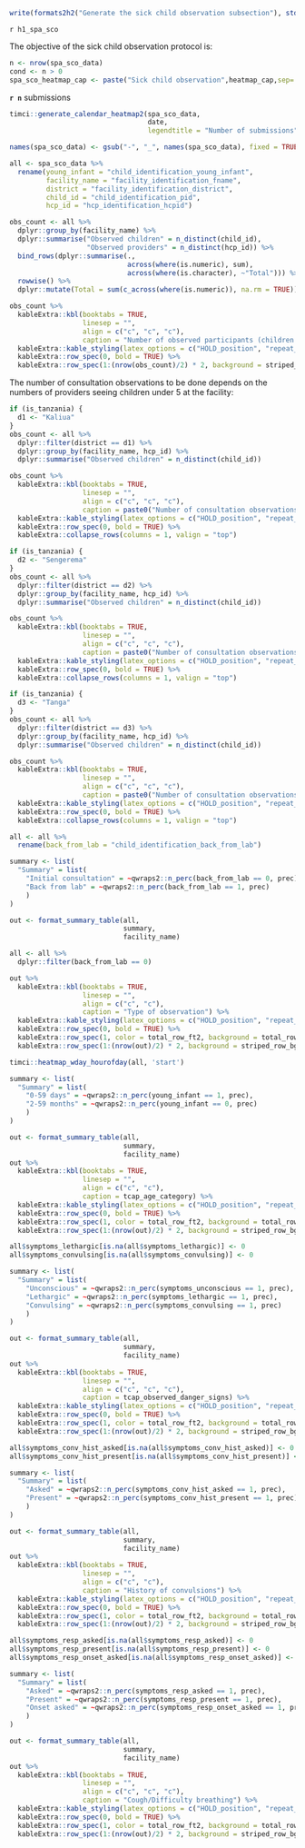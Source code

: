 \clearpage

```r
write(formats2h2("Generate the sick child observation subsection"), stderr())
```

`r h1_spa_sco`

The objective of the sick child observation protocol is:
\begin{itemize}
  \item to understand the impact of intervention(s) on healthcare provider's adherence to practice and quality of care
  \begin{itemize}
    \item critical components of IMCI assessment, diagnosis, management
    \item inform understanding of correctness of severity classification
    \item patient-centeredness of care (respectful care)
  \end{itemize}
  \item to evaluate the implementation of interventions
  \begin{itemize}
    \item functionality, use of and communication about pulse oximetry, including correctness of use
    \item functionality, use of and communication about CDSA, including correctness of use
  \end{itemize}
\end{itemize}

```r
n <- nrow(spa_sco_data)
cond <- n > 0
spa_sco_heatmap_cap <- paste("Sick child observation",heatmap_cap,sep='-')
```

**`r n`** submissions

```r
timci::generate_calendar_heatmap2(spa_sco_data,
                                  date,
                                  legendtitle = "Number of submissions")
```

```r
names(spa_sco_data) <- gsub("-", "_", names(spa_sco_data), fixed = TRUE)
```

```r
all <- spa_sco_data %>% 
  rename(young_infant = "child_identification_young_infant",
         facility_name = "facility_identification_fname",
         district = "facility_identification_district",
         child_id = "child_identification_pid",
         hcp_id = "hcp_identification_hcpid")
```

```r
obs_count <- all %>%                       
  dplyr::group_by(facility_name) %>%
  dplyr::summarise("Observed children" = n_distinct(child_id),
                   "Observed providers" = n_distinct(hcp_id)) %>%
  bind_rows(dplyr::summarise(.,
                             across(where(is.numeric), sum),
                             across(where(is.character), ~"Total"))) %>%
  rowwise() %>% 
  dplyr::mutate(Total = sum(c_across(where(is.numeric)), na.rm = TRUE))

obs_count %>% 
  kableExtra::kbl(booktabs = TRUE,
                  linesep = "",
                  align = c("c", "c", "c"),
                  caption = "Number of observed participants (children and providers)") %>% 
  kableExtra::kable_styling(latex_options = c("HOLD_position", "repeat_header"), font_size = table_fs) %>%
  kableExtra::row_spec(0, bold = TRUE) %>%
  kableExtra::row_spec(1:(nrow(obs_count)/2) * 2, background = striped_row_bg)
```

The number of consultation observations to be done depends on the numbers of providers seeing children under 5 at the facility:
\begin{itemize}
  \item 1 provider: 14-18 observations
  \item 2 providers: 10-12 observations per provider
  \item 3 providers: 8-10 observations per provider
  \item 4 providers: 6-8 observations per provider
  \item 5 providers: 5-7 observations per provider
  \item 6 providers: 5-6 observations per provider
\end{itemize}

```r
if (is_tanzania) {
  d1 <- "Kaliua"
}
obs_count <- all %>%
  dplyr::filter(district == d1) %>%
  dplyr::group_by(facility_name, hcp_id) %>%
  dplyr::summarise("Observed children" = n_distinct(child_id))

obs_count %>% 
  kableExtra::kbl(booktabs = TRUE,
                  linesep = "",
                  align = c("c", "c", "c"),
                  caption = paste0("Number of consultation observations by providers in ", d1)) %>% 
  kableExtra::kable_styling(latex_options = c("HOLD_position", "repeat_header"), font_size = table_fs) %>%
  kableExtra::row_spec(0, bold = TRUE) %>%
  kableExtra::collapse_rows(columns = 1, valign = "top") 
```

```r
if (is_tanzania) {
  d2 <- "Sengerema"
}
obs_count <- all %>%
  dplyr::filter(district == d2) %>%
  dplyr::group_by(facility_name, hcp_id) %>%
  dplyr::summarise("Observed children" = n_distinct(child_id))

obs_count %>% 
  kableExtra::kbl(booktabs = TRUE,
                  linesep = "",
                  align = c("c", "c", "c"),
                  caption = paste0("Number of consultation observations by providers in ", d2)) %>% 
  kableExtra::kable_styling(latex_options = c("HOLD_position", "repeat_header"), font_size = table_fs) %>%
  kableExtra::row_spec(0, bold = TRUE) %>%
  kableExtra::collapse_rows(columns = 1, valign = "top")
```

```r
if (is_tanzania) {
  d3 <- "Tanga"
}
obs_count <- all %>%
  dplyr::filter(district == d3) %>%
  dplyr::group_by(facility_name, hcp_id) %>%
  dplyr::summarise("Observed children" = n_distinct(child_id))

obs_count %>% 
  kableExtra::kbl(booktabs = TRUE,
                  linesep = "",
                  align = c("c", "c", "c"),
                  caption = paste0("Number of consultation observations by providers in ", d3)) %>%  
  kableExtra::kable_styling(latex_options = c("HOLD_position", "repeat_header"), font_size = table_fs) %>%
  kableExtra::row_spec(0, bold = TRUE) %>%
  kableExtra::collapse_rows(columns = 1, valign = "top")
```

```r
all <- all %>% 
  rename(back_from_lab = "child_identification_back_from_lab")

summary <- list(
  "Summary" = list(
    "Initial consultation" = ~qwraps2::n_perc(back_from_lab == 0, prec),
    "Back from lab" = ~qwraps2::n_perc(back_from_lab == 1, prec)
    )
)

out <- format_summary_table(all,
                            summary,
                            facility_name)

all <- all %>%
  dplyr::filter(back_from_lab == 0)

out %>% 
  kableExtra::kbl(booktabs = TRUE,
                  linesep = "",
                  align = c("c", "c"),
                  caption = "Type of observation") %>% 
  kableExtra::kable_styling(latex_options = c("HOLD_position", "repeat_header"), font_size = table_fs) %>%
  kableExtra::row_spec(0, bold = TRUE) %>%
  kableExtra::row_spec(1, color = total_row_ft2, background = total_row_bg2, bold = TRUE) %>%
  kableExtra::row_spec(1:(nrow(out)/2) * 2, background = striped_row_bg)
```

```r
timci::heatmap_wday_hourofday(all, 'start')
```

```r
summary <- list(
  "Summary" = list(
    "0-59 days" = ~qwraps2::n_perc(young_infant == 1, prec),
    "2-59 months" = ~qwraps2::n_perc(young_infant == 0, prec)
    )
)

out <- format_summary_table(all,
                            summary,
                            facility_name)
out %>% 
  kableExtra::kbl(booktabs = TRUE,
                  linesep = "",
                  align = c("c", "c"),
                  caption = tcap_age_category) %>% 
  kableExtra::kable_styling(latex_options = c("HOLD_position", "repeat_header"), font_size = table_fs) %>%
  kableExtra::row_spec(0, bold = TRUE) %>%
  kableExtra::row_spec(1, color = total_row_ft2, background = total_row_bg2, bold = TRUE) %>%
  kableExtra::row_spec(1:(nrow(out)/2) * 2, background = striped_row_bg)
```

```r
all$symptoms_lethargic[is.na(all$symptoms_lethargic)] <- 0
all$symptoms_convulsing[is.na(all$symptoms_convulsing)] <- 0

summary <- list(
  "Summary" = list(
    "Unconscious" = ~qwraps2::n_perc(symptoms_unconscious == 1, prec),
    "Lethargic" = ~qwraps2::n_perc(symptoms_lethargic == 1, prec),
    "Convulsing" = ~qwraps2::n_perc(symptoms_convulsing == 1, prec)
    )
)

out <- format_summary_table(all,
                            summary,
                            facility_name)
out %>% 
  kableExtra::kbl(booktabs = TRUE,
                  linesep = "",
                  align = c("c", "c", "c"),
                  caption = tcap_observed_danger_signs) %>% 
  kableExtra::kable_styling(latex_options = c("HOLD_position", "repeat_header"), font_size = table_fs) %>%
  kableExtra::row_spec(0, bold = TRUE) %>%
  kableExtra::row_spec(1, color = total_row_ft2, background = total_row_bg2, bold = TRUE) %>%
  kableExtra::row_spec(1:(nrow(out)/2) * 2, background = striped_row_bg)
```

```r
all$symptoms_conv_hist_asked[is.na(all$symptoms_conv_hist_asked)] <- 0
all$symptoms_conv_hist_present[is.na(all$symptoms_conv_hist_present)] <- 0

summary <- list(
  "Summary" = list(
    "Asked" = ~qwraps2::n_perc(symptoms_conv_hist_asked == 1, prec),
    "Present" = ~qwraps2::n_perc(symptoms_conv_hist_present == 1, prec)
    )
)

out <- format_summary_table(all,
                            summary,
                            facility_name)
out %>% 
  kableExtra::kbl(booktabs = TRUE,
                  linesep = "",
                  align = c("c", "c"),
                  caption = "History of convulsions") %>% 
  kableExtra::kable_styling(latex_options = c("HOLD_position", "repeat_header"), font_size = table_fs) %>%
  kableExtra::row_spec(0, bold = TRUE) %>%
  kableExtra::row_spec(1, color = total_row_ft2, background = total_row_bg2, bold = TRUE) %>%
  kableExtra::row_spec(1:(nrow(out)/2) * 2, background = striped_row_bg)
```

```r
all$symptoms_resp_asked[is.na(all$symptoms_resp_asked)] <- 0
all$symptoms_resp_present[is.na(all$symptoms_resp_present)] <- 0
all$symptoms_resp_onset_asked[is.na(all$symptoms_resp_onset_asked)] <- 0

summary <- list(
  "Summary" = list(
    "Asked" = ~qwraps2::n_perc(symptoms_resp_asked == 1, prec),
    "Present" = ~qwraps2::n_perc(symptoms_resp_present == 1, prec),
    "Onset asked" = ~qwraps2::n_perc(symptoms_resp_onset_asked == 1, prec)
    )
)

out <- format_summary_table(all,
                            summary,
                            facility_name)
out %>% 
  kableExtra::kbl(booktabs = TRUE,
                  linesep = "",
                  align = c("c", "c", "c"),
                  caption = "Cough/Difficulty breathing") %>% 
  kableExtra::kable_styling(latex_options = c("HOLD_position", "repeat_header"), font_size = table_fs) %>%
  kableExtra::row_spec(0, bold = TRUE) %>%
  kableExtra::row_spec(1, color = total_row_ft2, background = total_row_bg2, bold = TRUE) %>%
  kableExtra::row_spec(1:(nrow(out)/2) * 2, background = striped_row_bg)
```
